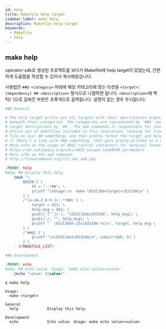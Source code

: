 ```yaml
---
id: help
title: Makefile help target
sidebar_label: make help
description: Makefile help target
keywords:
  - Makefile
  - help
---
```


## make help

operator-sdk로 생성된 프로젝트를 보다가 Makefile에 help target이 있었는데, 간편하게 도움말을 작성할 수 있어서 복사해왔습니다.

사용법은 `##@ <category>` 아래에 해당 카테고리에 맞는 타겟을 `<target>: [dependency] ## <description>` 형식으로 나열하면 됩니다. `<description>`에 백틱\(<code>`</code>\)으로 감싸진 부분은 초록색으로 출력됩니다. 설명이 없는 경우 무시됩니다.

```makefile
##@ General

# The help target prints out all targets with their descriptions organized
# beneath their categories. The categories are represented by '##@' and the
# target descriptions by '##'. The awk commands is responsible for reading the
# entire set of makefiles included in this invocation, looking for lines of the
# file as xyz: ## something, and then pretty-format the target and help. Then,
# if there's a line with ##@ something, that gets pretty-printed as a category.
# More info on the usage of ANSI control characters for terminal formatting:
# https://en.wikipedia.org/wiki/ANSI_escape_code#SGR_parameters
# More info on the awk command:
# http://linuxcommand.org/lc3_adv_awk.php

.PHONY: help
help: ## Display this help.
	@awk '\
		BEGIN { \
			FS = ":.*##"; \
			printf "\nUsage:\n  make \033[36m<target>\033[0m\n" \
		} \
		/^[a-zA-Z_0-9-]+:.*?##/ { \
			target = $$1; \
			help_msg = $$2; \
			gsub(/`[^`]+`/, "\033[32m&\033[0m", help_msg); \
			gsub(/`/, "", help_msg); \
			printf "  \033[36m%-15s\033[0m %s\n", target, help_msg \
		} \
		/^##@/ { \
			printf "\n\033[1m%s\033[0m\n", substr($$0, 5) \
		} \
	' $(MAKEFILE_LIST)

##@ Development

.PHONY: echo
echo: ## Echo value. Usage: `make echo value=<value>`
	@echo "value: $(value)"
```

```shell
$ make help

Usage:
  make <target>

General
  help             Display this help.

Development
  echo             Echo value. Usage: make echo value=<value>
```
